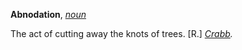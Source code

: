 '''Abnodation''', ''[[noun (part of speech)|noun]]''

The act of cutting away the knots of trees. [R.] ''[[Crabb (source)|Crabb]].''